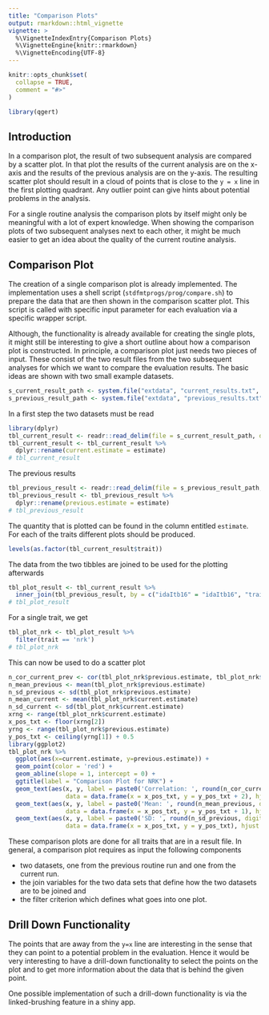 ```yaml
---
title: "Comparison Plots"
output: rmarkdown::html_vignette
vignette: >
  %\VignetteIndexEntry{Comparison Plots}
  %\VignetteEngine{knitr::rmarkdown}
  %\VignetteEncoding{UTF-8}
---
```


```r
knitr::opts_chunk$set(
  collapse = TRUE,
  comment = "#>"
)
```

```r
library(qgert)
```

## Introduction
In a comparison plot, the result of two subsequent analysis are compared by a scatter plot. In that plot the results of the current analysis are on the x-axis and the results of the previous analysis are on the y-axis. The resulting scatter plot should result in a cloud of points that is close to the `y = x` line in the first plotting quadrant. Any outlier point can give hints about potential problems in the analysis. 

For a single routine analysis the comparison plots by itself might only be meaningful with a lot of expert knowledge. When showing the comparison plots of two subsequent analyses next to each other, it might be much easier to get an idea about the quality of the current routine analysis. 


## Comparison Plot
The creation of a single comparison plot is already implemented. The implementation uses a shell script (`stdfmtprogs/prog/compare.sh`) to prepare the data  that are then shown in the comparison scatter plot. This script is called with specific input parameter for each evaluation via a specific wrapper script.

Although, the functionality is already available for creating the single plots, it might still be interesting to give a short outline about how a comparison plot is constructed. In principle, a comparison plot just needs two pieces of input. These consist of the two result files from the two subsequent analyses for which we want to compare the evaluation results. The basic ideas are shown with two small example datasets.

```r
s_current_result_path <- system.file("extdata", "current_results.txt", package = 'qgert')
s_previous_result_path <- system.file("extdata", "previous_results.txt", package = 'qgert')
```

In a first step the two datasets must be read

```r
library(dplyr)
tbl_current_result <- readr::read_delim(file = s_current_result_path, delim = ' ')
tbl_current_result <- tbl_current_result %>% 
  dplyr::rename(current.estimate = estimate)
# tbl_current_result
```

The previous results
```r
tbl_previous_result <- readr::read_delim(file = s_previous_result_path, delim = ' ')
tbl_previous_result <- tbl_previous_result %>%
  dplyr::rename(previous.estimate = estimate)
# tbl_previous_result
```

The quantity that is plotted can be found in the column entitled `estimate`. For each of the traits different plots should be produced.

```r
levels(as.factor(tbl_current_result$trait))
```

The data from the two tibbles are joined to be used for the plotting afterwards

```r
tbl_plot_result <- tbl_current_result %>%
  inner_join(tbl_previous_result, by = c("idaItb16" = "idaItb16", "trait" = "trait"))
# tbl_plot_result
```

For a single trait, we get

```r
tbl_plot_nrk <- tbl_plot_result %>%
  filter(trait == 'nrk')
# tbl_plot_nrk
```

This can now be used to do a scatter plot

```r
n_cor_current_prev <- cor(tbl_plot_nrk$previous.estimate, tbl_plot_nrk$current.estimate)
n_mean_previous <- mean(tbl_plot_nrk$previous.estimate)
n_sd_previous <- sd(tbl_plot_nrk$previous.estimate)
n_mean_current <- mean(tbl_plot_nrk$current.estimate)
n_sd_current <- sd(tbl_plot_nrk$current.estimate)
xrng <- range(tbl_plot_nrk$current.estimate)
x_pos_txt <- floor(xrng[2])
yrng <- range(tbl_plot_nrk$previous.estimate)
y_pos_txt <- ceiling(yrng[1]) + 0.5
library(ggplot2)
tbl_plot_nrk %>%
  ggplot(aes(x=current.estimate, y=previous.estimate)) + 
  geom_point(color = 'red') + 
  geom_abline(slope = 1, intercept = 0) + 
  ggtitle(label = "Comparison Plot for NRK") + 
  geom_text(aes(x, y, label = paste0('Correlation: ', round(n_cor_current_prev, digits = 3))),
                data = data.frame(x = x_pos_txt, y = y_pos_txt + 2), hjust = 1, size = 3) + 
  geom_text(aes(x, y, label = paste0('Mean: ', round(n_mean_previous, digits = 1), ' | ', round(n_mean_current, digits = 1))),
                data = data.frame(x = x_pos_txt, y = y_pos_txt + 1), hjust = 1, size = 3) + 
  geom_text(aes(x, y, label = paste0('SD: ', round(n_sd_previous, digits = 1), ' | ', round(n_sd_current, digits = 1))),
                data = data.frame(x = x_pos_txt, y = y_pos_txt), hjust = 1, size = 3)

```

These comparison plots are done for all traits that are in a result file. In general, a comparison plot requires as input the following components

* two datasets, one from the previous routine run and one from the current run. 
* the join variables for the two data sets that define how the two datasets are to be joined and 
* the filter criterion which defines what goes into one plot. 


## Drill Down Functionality
The points that are away from the `y=x` line are interesting in the sense that they can point to a potential problem in the evaluation. Hence it would be very interesting to have a drill-down functionality to select the points on the plot and to get more information about the data that is behind the given point. 

One possible implementation of such a drill-down functionality is via the linked-brushing feature in a shiny app. 
